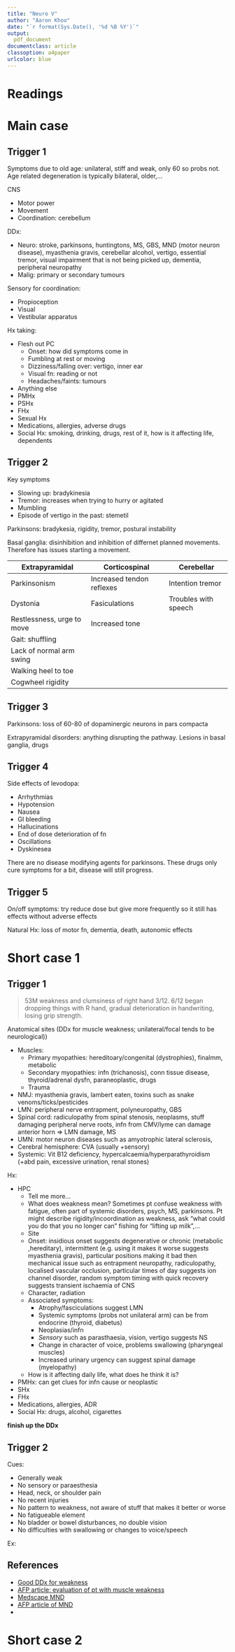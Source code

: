 ```yaml
---
title: "Neuro V"
author: "Aaron Khoo"
date: "`r format(Sys.Date(), '%d %B %Y')`"
output:
  pdf_document
documentclass: article
classoption: a4paper
urlcolor: blue
---
```


# Readings

# Main case

## Trigger 1

Symptoms due to old age: unilateral, stiff and weak, only 60 so probs not. Age related degeneration is typically bilateral, older,...

CNS

-  Motor power
-  Movement
-  Coordination: cerebellum

DDx:

-  Neuro: stroke, parkinsons, huntingtons, MS, GBS, MND (motor neuron disease), myasthenia gravis, cerebellar alcohol, vertigo, essential tremor, visual impairment that is not being picked up, dementia, peripheral neuropathy
-  Malig: primary or secondary tumours

Sensory for coordination:

-  Propioception
-  Visual
-  Vestibular apparatus

Hx taking:

-  Flesh out PC
    -  Onset: how did symptoms come in
    -  Fumbling at rest or moving
    -  Dizziness/falling over: vertigo, inner ear
    -  Visual fn: reading or not
    -  Headaches/faints: tumours
-  Anything else
-  PMHx
-  PSHx
-  FHx
-  Sexual Hx
-  Medications, allergies, adverse drugs
-  Social Hx: smoking, drinking, drugs, rest of it, how is it affecting life, dependents

## Trigger 2

Key symptoms

-  Slowing up: bradykinesia
-  Tremor: increases when trying to hurry or agitated
-  Mumbling
-  Episode of vertigo in the past: stemetil

Parkinsons: bradykesia, rigidity, tremor, postural instability

Basal ganglia: disinhibition and inhibition of differnet planned movements. Therefore has issues starting a movement. 

| Extrapyramidal             | Corticospinal             | Cerebellar           |
|----------------------------|---------------------------|----------------------|
| Parkinsonism               | Increased tendon reflexes | Intention tremor     |
| Dystonia                   | Fasiculations             | Troubles with speech |
| Restlessness, urge to move | Increased tone            |                      |
| Gait: shuffling            |                           |                      |
| Lack of normal arm swing   |                           |                      |
| Walking heel to toe        |                           |                      |
| Cogwheel rigidity          |                           |                      |

## Trigger 3

Parkinsons: loss of 60-80 of dopaminergic neurons in pars compacta

Extrapyramidal disorders: anything disrupting the pathway. Lesions in basal ganglia, drugs

## Trigger 4

Side effects of levodopa:

-  Arrhythmias
-  Hypotension
-  Nausea
-  GI bleeding
-  Hallucinations
-  End of dose deterioration of fn
-  Oscillations
-  Dyskinesea

There are no disease modifying agents for parkinsons. These drugs only cure symptoms for a bit, disease will still progress.

## Trigger 5

On/off symptoms: try reduce dose but give more frequently so it still has effects without adverse effects

Natural Hx: loss of motor fn, dementia, death, autonomic effects


# Short case 1

## Trigger 1

> 53M weakness and clumsiness of right hand 3/12. 6/12 began dropping things with R hand, gradual deterioration in handwriting, losing grip strength.

Anatomical sites (DDx for muscle weakness; unilateral/focal tends to be neurological))

-  Muscles:
    -  Primary myopathies: hereditoary/congenital (dystrophies), finalmm, metabolic
    -  Secondary myopathies: infn (trichanosis), conn tissue disease, thyroid/adrenal dysfn, paraneoplastic, drugs
    -  Trauma
-  NMJ: myasthenia gravis, lambert eaten, toxins such as snake venoms/ticks/pesticides
-  LMN: peripheral nerve entrapment, polyneuropathy, GBS
-  Spinal cord: radiculopathy from spinal stenosis, neoplasms, stuff damaging peripheral nerve roots, infn from CMV/lyme can damage anterior horn => LMN damage, MS
-  UMN: motor neuron diseases such as amyotrophic lateral sclerosis, 
-  Cerebral hemisphere: CVA (usually +sensory)
-  Systemic: Vit B12 deficiency, hypercalcaemia/hyperparathyroidism (+abd pain, excessive urination, renal stones)


Hx:

-  HPC
    -  Tell me more...
    -  What does weakness mean? Sometimes pt confuse weakness with fatigue, often part of systemic disorders, psych, MS, parkinsons. Pt might describe rigidity/incoordination as weakness, ask "what could you do that you no longer can" fishing for "lifting up milk",...
    -  Site
    -  Onset: insidious onset suggests degenerative or chronic (metabolic ,hereditary), intermittent (e.g. using it makes it worse suggests myasthenia gravis), particular positions making it bad then mechanical issue such as entrapment neuropathy, radiculopathy, localised vascular occlusion, particular times of day suggests ion channel disorder, random symptom timing with quick recovery suggests transient ischaemia of CNS
    -  Character, radiation
    -  Associated symptoms: 
        -  Atrophy/fasciculations suggest LMN
        -  Systemic symptoms (probs not unilateral arm) can be from endocrine (thyroid, diabetus)
        -  Neoplasias/infn
        -  *Sensory* such as parasthaesia, vision, vertigo suggests NS
        -  Change in character of voice, problems swallowing (pharyngeal muscles)
        -  Increased urinary urgency can suggest spinal damage (myelopathy)
    -  How is it affecting daily life, what does he think it is?
-  PMHx: can get clues for infn cause or neoplastic
-  SHx
-  FHx
-  Medications, allergies, ADR
-  Social Hx: drugs, alcohol, cigarettes

**finish up the DDx**

## Trigger 2

Cues:

-  Generally weak
-  No sensory or paraesthesia
-  Head, neck, or shoulder pain
-  No recent injuries
-  No pattern to weakness, not aware of stuff that makes it better or worse
-  No fatigueable element
-  No bladder or bowel disturbances, no double vision
-  No difficulties with swallowing or changes to voice/speech

Ex:

## References

-  [Good DDx for weakness](http://www.dartmouth.edu/~dons/part_2/chapter_12.html)
-  [AFP article: evaluation of pt with muscle weakness](http://www.aafp.org/afp/2005/0401/p1327.html)
-  [Medscape MND](http://emedicine.medscape.com/article/2111360-overview#a1)
-  [AFP article of MND](http://www.racgp.org.au/download/documents/AFP/2011/December/201112zoing.pdf)
-

# Short case 2
